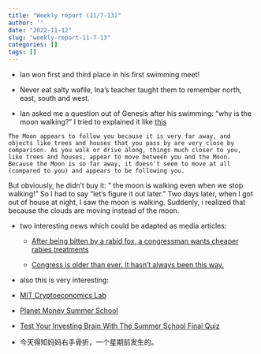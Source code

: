 ```yaml
---
title: "Weekly report (11/7-13)"
author: ''
date: "2022-11-12"
slug: "weekly-report-11-7-13"
categories: []
tags: []
---
```


- Ian won first and third place in his first swimming meet!

- Never eat salty waflle, Ina's teacher taught them to remember north, east, south and west.

- Ian asked me a question out of Genesis after his swimming: "why is the moon walking?" I tried to explained it like [this](https://coolcosmos.ipac.caltech.edu/ask/177-Why-does-the-Moon-follow-me-when-I-move-#:~:text=The%20Moon%20appears%20to%20follow,between%20you%20and%20the%20Moon.)

`The Moon appears to follow you because it is very far away, and objects like trees and houses that you pass by are very close by comparison. As you walk or drive along, things much closer to you, like trees and houses, appear to move between you and the Moon. Because the Moon is so far away, it doesn't seem to move at all (compared to you) and appears to be following you.`

But obviously, he didn't buy it: " the moon is walking even when we stop walking!" So I had to say "let's figure it out later." Two days later, when I got out of house at night, I saw the moon is walking. Suddenly, i realized that because the clouds are moving instead of the moon. 

- two interesting news which could be adapted as media articles:

  - [After being bitten by a rabid fox, a congressman wants cheaper rabies treatments](https://www.npr.org/2022/09/29/1125732515/rabies-treatment-cost-legislation)
  
  - [Congress is older than ever. It hasn't always been this way.](https://www.npr.org/2022/11/10/1135856127/congress-is-older-than-ever-it-hasnt-always-been-this-way)
  
  
- also this is very interesting:  

- [MIT Cryptoeconomics Lab](https://mitsloan.mit.edu/cryptoeconomics-lab/welcome-mit-cryptoeconomics-lab)

- [Planet Money Summer School](https://www.npr.org/podcasts/510362/planet-money-summer-school)

- [Test Your Investing Brain With The Summer School Final Quiz](https://www.npr.org/1031415672)

- 今天得知妈妈右手骨折，一个星期前发生的。